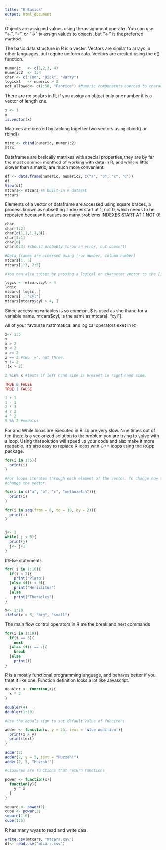 ```yaml
---
title: "R Basics"
output: html_document
---
```


Objects are assigned values using the assignment operator. You can use "<-", "=", or "->" to assign values to objects, but "<-" is the preferred method. 

The basic data structure in R is a vector. Vectors are similar to arrays in other languages, but require uniform data. Vectors are created using the c() function.  

```r

numeric   <- c(1,2,3, 4)
numeric2  <- 1:4
char <- c("Tom", "Dick", "Harry")
logical   <- numeric > 2
not_allowed<- c(1:50, "Fabrice") #Numeric componetnts coerced to character. 

```

There are no scalars in R, if you assign an object only one number it is a vector of length one. 
```r
x <- 1
x
is.vector(x)

```

Matrixes are created by tacking together two vectors using cbind() or rbind()
```r
mtrx <- cbind(numeric, numeric2)
mtrx

```

Dataframes are basically matrixes with special properties, they are by far the most common menthod of working with data in R, and while a little slower than a matrix, are much more convenient.
```r

df <- data.frame(numeric, numeric2, c("a", "b", "c", "d"))
df
View(df)
mtcars<- mtcars #A built-in R dataset
mtcars
```




Elements of a vector or dataframe are accessed using square braces, a process known as subsetting. Indexes start at 1, not 0, which needs to be repeated because it causes so many problems INDEXES START AT 1 NOT 0!

```r
char
char[1:2]
char[c(1,1,1,1,3)]
char[3:1]
char[0]
char[0:3] #should probably throw an error, but doesn't!

#Data frames are accessed using [row number, column number]
mtcars[1, 5]
mtcars[1:3, 2:5]

#You can also subset by passing a logical or character vector to the [] operator. 

logic <- mtcars$cyl > 4
logic
mtcars[ logic, ]
mtcars[ , "cyl"]
mtcars[mtcars$cyl > 4, ]


```

Since accessing variables is so common, $ is used as shorthand for a variable name. mtcars$cyl, is the same as mtcars[, "cyl"].

All of your favourite mathmatical and logical operators exist in R:

```r
x<- 1:5
x
x > 2
x < 2
x >= 2
x == 2 #two '=', not three. 
x != 2
!(x > 2)

2 %in% x #tests if left hand side is present in right hand side. 

TRUE & FALSE
TRUE | FALSE

1 + 1
1 - 1
2 * 3
4 / 2
4 ^ 2
5 %% 2 #modulus

```

For and While loops are executed in R, so are very slow. Nine times out of ten there is a vectorized solution to the problem you are trying to solve with a loop. Using that solution will speed up your code and also make it more readable. It's also easy to replace R loops with C++ loops using the RCpp package. 

```r

for(i in 1:5){
  print(i)
}

#For loops iterates through each element of the vector. To change how the loop iterates,
#change the vector. 

for(i in c("a", "b", "c", "methuzelah")){
  print(i)
}

for(i in seq(from = 0, to = 10, by = 2)){
  print(i)
}


j<- 1
while( j < 5){
  print(j)
  j<- j+1
}

```

If/Else statements 

```r

for( i in 1:10){
  if(i < 2){
    print("Plato")
  }else if(i < 6){
    print("Hericlitus")
  }else
    print("Theracles")
}

x<- 1:10
ifelse(x > 5, "big", "small")

```

The main flow control operators in R are the break and next commands

```r

for(i in 1:10){
  if(i == 3){
    next
  }else if(i == 7){
    break
  }else
    print(i)
}
```

R is a mostly functional programming language, and behaves better if you treat it like one. Function definition looks a lot like Javascript. 

```r

doubler <- function(x){
  x * 2
}

doubler(4)
doubler(1:10)

#use the equals sign to set default value of funcitons

adder <- function(x, y = 23, text = "Nice Addition"){
  print(x + y)
  print(text)
}

adder(2)
adder(2, y = 5, text = "Huzzah!")
adder(2, 3, "Huzzah!")

#closures are functions that return functions

power <- function(x){
  function(y){
    y ^ x
  }
}

square <- power(2)
cube <- power(3)
square(1:6)
cube(1:5)
```


R has many wyas to read and write data. 

```r

write.csv(mtcars, "mtcars.csv")
df<- read.csv("mtcars.csv")

```








